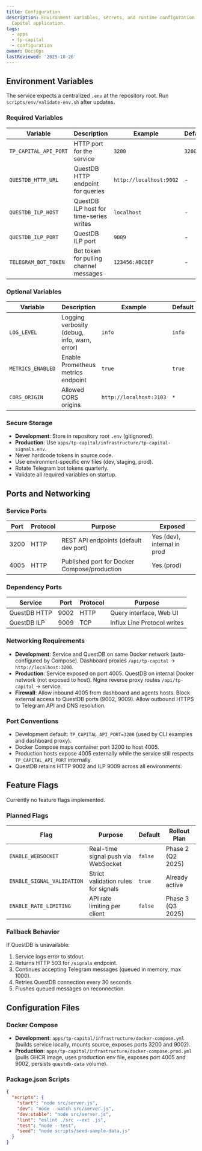 ```yaml
---
title: Configuration
description: Environment variables, secrets, and runtime configuration for the TP
  Capital application.
tags:
  - apps
  - tp-capital
  - configuration
owner: DocsOps
lastReviewed: '2025-10-26'
---
```

## Environment Variables

The service expects a centralized `.env` at the repository root. Run `scripts/env/validate-env.sh` after updates.

### Required Variables

| Variable | Description | Example | Default |
|----------|-------------|---------|---------|
| `TP_CAPITAL_API_PORT` | HTTP port for the service | `3200` | `3200` |
| `QUESTDB_HTTP_URL` | QuestDB HTTP endpoint for queries | `http://localhost:9002` | - |
| `QUESTDB_ILP_HOST` | QuestDB ILP host for time-series writes | `localhost` | - |
| `QUESTDB_ILP_PORT` | QuestDB ILP port | `9009` | - |
| `TELEGRAM_BOT_TOKEN` | Bot token for pulling channel messages | `123456:ABCDEF` | - |

### Optional Variables

| Variable | Description | Example | Default |
|----------|-------------|---------|---------|
| `LOG_LEVEL` | Logging verbosity (debug, info, warn, error) | `info` | `info` |
| `METRICS_ENABLED` | Enable Prometheus metrics endpoint | `true` | `true` |
| `CORS_ORIGIN` | Allowed CORS origins | `http://localhost:3103` | `*` |

### Secure Storage

- **Development**: Store in repository root `.env` (gitignored).
- **Production**: Use `apps/tp-capital/infrastructure/tp-capital-signals.env`.
- Never hardcode tokens in source code.
- Use environment-specific env files (dev, staging, prod).
- Rotate Telegram bot tokens quarterly.
- Validate all required variables on startup.

## Ports and Networking

### Service Ports

| Port | Protocol | Purpose | Exposed |
|------|----------|---------|---------|
| 3200 | HTTP | REST API endpoints (default dev port) | Yes (dev), internal in prod |
| 4005 | HTTP | Published port for Docker Compose/production | Yes (prod) |

### Dependency Ports

| Service | Port | Protocol | Purpose |
|---------|------|----------|---------|
| QuestDB HTTP | 9002 | HTTP | Query interface, Web UI |
| QuestDB ILP | 9009 | TCP | Influx Line Protocol writes |

### Networking Requirements

- **Development**: Service and QuestDB on same Docker network (auto-configured by Compose). Dashboard proxies `/api/tp-capital` → `http://localhost:3200`.
- **Production**: Service exposed on port 4005. QuestDB on internal Docker network (not exposed to host). Nginx reverse proxy routes `/api/tp-capital` → service.
- **Firewall**: Allow inbound 4005 from dashboard and agents hosts. Block external access to QuestDB ports (9002, 9009). Allow outbound HTTPS to Telegram API and DNS resolution.

### Port Conventions

- Development default: `TP_CAPITAL_API_PORT=3200` (used by CLI examples and dashboard proxy).
- Docker Compose maps container port 3200 to host 4005.
- Production hosts expose 4005 externally while the service still respects `TP_CAPITAL_API_PORT` internally.
- QuestDB retains HTTP 9002 and ILP 9009 across all environments.

## Feature Flags

Currently no feature flags implemented.

### Planned Flags

| Flag | Purpose | Default | Rollout Plan |
|------|---------|---------|--------------|
| `ENABLE_WEBSOCKET` | Real-time signal push via WebSocket | `false` | Phase 2 (Q2 2025) |
| `ENABLE_SIGNAL_VALIDATION` | Strict validation rules for signals | `true` | Already active |
| `ENABLE_RATE_LIMITING` | API rate limiting per client | `false` | Phase 3 (Q3 2025) |

### Fallback Behavior

If QuestDB is unavailable:

1. Service logs error to stdout.
2. Returns HTTP 503 for `/signals` endpoint.
3. Continues accepting Telegram messages (queued in memory, max 1000).
4. Retries QuestDB connection every 30 seconds.
5. Flushes queued messages on reconnection.

## Configuration Files

### Docker Compose

- **Development**: `apps/tp-capital/infrastructure/docker-compose.yml` (builds service locally, mounts source, exposes ports 3200 and 9002).
- **Production**: `apps/tp-capital/infrastructure/docker-compose.prod.yml` (pulls GHCR image, uses production env file, exposes port 4005 and 9002, persists `questdb-data` volume).

### Package.json Scripts

```json
{
  "scripts": {
    "start": "node src/server.js",
    "dev": "node --watch src/server.js",
    "dev:stable": "node src/server.js",
    "lint": "eslint ./src --ext .js",
    "test": "node --test",
    "seed": "node scripts/seed-sample-data.js"
  }
}
```

